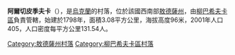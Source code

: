 {{coord|47|54|19|N|30|8|46|E|scale:30000|display=title}}

'''阿爾切皮季夫卡'''（{{lang-uk|Арчепитівка}}），是[[烏克蘭|烏克蘭]]的村落，位於該國西南部[[敖德薩州|敖德薩州]]，由[[柳巴希夫卡區|柳巴希夫卡區]]負責管轄，始建於1798年，面積3.08平方公里，海拔高度96米，2001年人口405，人口密度每平方公里131.54人。

{{DEFAULTSORT:Арчепитівка}}
[[Category:敖德薩州村落|Category:敖德薩州村落]]
[[Category:柳巴希夫卡區村落|Category:柳巴希夫卡區村落]]


{{Odessa-geo-stub}}